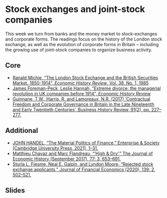 # Stock exchanges and joint-stock companies

This week we turn from banks and the money market to stock-exchanges and
corporate forms. The readings focus on the history of the London stock 
exchange, as well as the evolution of corporate forms in Britain -- including
the growing use of joint-stock companies to organize business activity.

## Core

+ [Ranald Michie, "The London Stock Exchange and the British Securities Market, 1850-1914", *Economic History Review*, Vol. 38, No. 1, 1985](https://www.jstor.org/stable/2596644)
+ [James Foreman-Peck, Leslie Hannah, "Extreme divorce: the managerial revolution in UK companies before 1914", *Economic History Review*](https://doi.org/10.1111/j.1468-0289.2011.00637.x)
+ [Guinnane, T.W., Harris, R. and Lamoreaux, N.R. (2017) ‘Contractual Freedom and Corporate Governance in Britain in the Late Nineteenth and Early Twentieth Centuries’, Business History Review, 91(2), pp. 227–277.](https://doi.org/10.1017/S0007680517000733)

## Additional


+ [JOHN HANDEL, “The Material Politics of Finance,” Enterprise & Society (Cambridge University Press, 2021), 1–31.](https://www.cambridge.org/core/journals/enterprise-and-society/article/material-politics-of-finance-the-ticker-tape-and-the-london-stock-exchange-1860s1890s/7BA79594BE371FBD270D7C0D701F2B33) 
+ [Matthieu Chavaz and Marc Flandreau, “‘High & Dry’,” The Journal of Economic History (September 2017), 77: 3, 653–691.](https://www.cambridge.org/core/journals/journal-of-economic-history/article/high-dry-the-liquidity-and-credit-of-colonial-and-foreign-government-debt-and-the-london-stock-exchange-18801910/2401635333AE75C533774C57CFD77226) 
+ [Sturla L. Fjesme, Neal E. Galpin, and Lyndon Moore, “Rejected stock exchange applicants,” Journal of Financial Economics (2020), 139: 2, 502–521.](https://www.sciencedirect.com/science/article/pii/S0304405X20302336) 




## Slides


